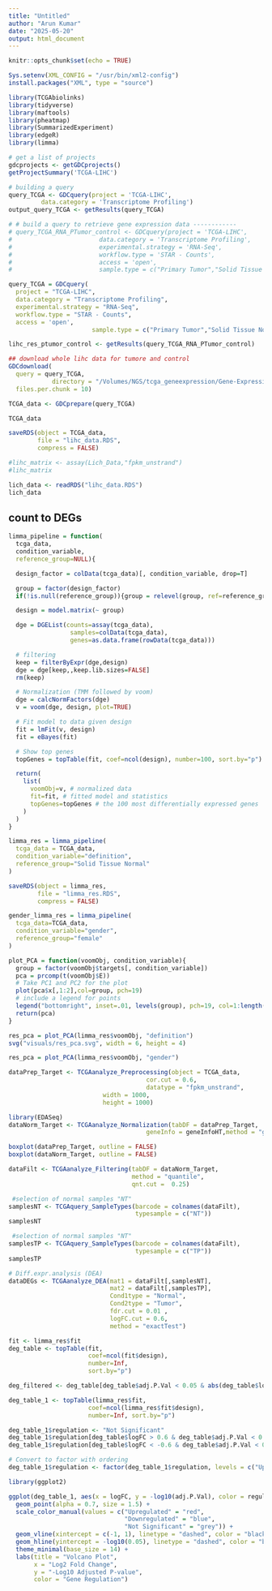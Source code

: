 ```yaml
---
title: "Untitled"
author: "Arun Kumar"
date: "2025-05-20"
output: html_document
---
```


```r
knitr::opts_chunk$set(echo = TRUE)
```

```r
Sys.setenv(XML_CONFIG = "/usr/bin/xml2-config")
install.packages("XML", type = "source")

```

```r
library(TCGAbiolinks)
library(tidyverse)
library(maftools)
library(pheatmap)
library(SummarizedExperiment)
library(edgeR)
library(limma)

```

```r
# get a list of projects
gdcprojects <- getGDCprojects()
getProjectSummary('TCGA-LIHC')
```

```r
# building a query
query_TCGA <- GDCquery(project = 'TCGA-LIHC',
         data.category = 'Transcriptome Profiling')
output_query_TCGA <- getResults(query_TCGA)
```

```r
# # build a query to retrieve gene expression data ------------
# query_TCGA_RNA_PTumor_control <- GDCquery(project = 'TCGA-LIHC',
#                        data.category = 'Transcriptome Profiling',
#                        experimental.strategy = 'RNA-Seq',
#                        workflow.type = 'STAR - Counts',
#                        access = 'open',
#                        sample.type = c("Primary Tumor","Solid Tissue Normal"))
```


```r
query_TCGA = GDCquery(
  project = "TCGA-LIHC",
  data.category = "Transcriptome Profiling", 
  experimental.strategy = "RNA-Seq",
  workflow.type = "STAR - Counts",
  access = 'open',
                       sample.type = c("Primary Tumor","Solid Tissue Normal"))
```

```r
lihc_res_ptumor_control <- getResults(query_TCGA_RNA_PTumor_control)

```



```r
## download whole lihc data for tumore and control
GDCdownload(
  query = query_TCGA,
            directory = "/Volumes/NGS/tcga_geneexpression/Gene-Expression-Analysis/GDCdata",
  files.per.chunk = 10)

```

```r
TCGA_data <- GDCprepare(query_TCGA)

TCGA_data

```

```r
saveRDS(object = TCGA_data,
        file = "lihc_data.RDS",
        compress = FALSE)
```

```r
#lihc_matrix <- assay(Lich_Data,"fpkm_unstrand")
#lihc_matrix 
```


```r
lich_data <- readRDS("lihc_data.RDS")
lich_data
```
######################################################################### 

## count to DEGs

```r
limma_pipeline = function(
  tcga_data,
  condition_variable,
  reference_group=NULL){

  design_factor = colData(tcga_data)[, condition_variable, drop=T]

  group = factor(design_factor)
  if(!is.null(reference_group)){group = relevel(group, ref=reference_group)}

  design = model.matrix(~ group)

  dge = DGEList(counts=assay(tcga_data),
                 samples=colData(tcga_data),
                 genes=as.data.frame(rowData(tcga_data)))

  # filtering
  keep = filterByExpr(dge,design)
  dge = dge[keep,,keep.lib.sizes=FALSE]
  rm(keep)

  # Normalization (TMM followed by voom)
  dge = calcNormFactors(dge)
  v = voom(dge, design, plot=TRUE)

  # Fit model to data given design
  fit = lmFit(v, design)
  fit = eBayes(fit)

  # Show top genes
  topGenes = topTable(fit, coef=ncol(design), number=100, sort.by="p")

  return(
    list(
      voomObj=v, # normalized data
      fit=fit, # fitted model and statistics
      topGenes=topGenes # the 100 most differentially expressed genes
    )
  )
}
```


```r
limma_res = limma_pipeline(
  tcga_data = TCGA_data,
  condition_variable="definition",
  reference_group="Solid Tissue Normal"
)
```

```r
saveRDS(object = limma_res,
        file = "limma_res.RDS",
        compress = FALSE)
```


```r
gender_limma_res = limma_pipeline(
  tcga_data=TCGA_data,
  condition_variable="gender",
  reference_group="female"
)
```
```r
plot_PCA = function(voomObj, condition_variable){
  group = factor(voomObj$targets[, condition_variable])
  pca = prcomp(t(voomObj$E))
  # Take PC1 and PC2 for the plot
  plot(pca$x[,1:2],col=group, pch=19)
  # include a legend for points
  legend("bottomright", inset=.01, levels(group), pch=19, col=1:length(levels(group)))
  return(pca)
}
```

```r
res_pca = plot_PCA(limma_res$voomObj, "definition")
svg("visuals/res_pca.svg", width = 6, height = 4)
```


```r
res_pca = plot_PCA(limma_res$voomObj, "gender")
```
####################################

```r
dataPrep_Target <- TCGAanalyze_Preprocessing(object = TCGA_data, 
                                      cor.cut = 0.6,
                                      datatype = "fpkm_unstrand",
                          width = 1000,
                          height = 1000) 
```


```r
library(EDASeq)
dataNorm_Target <- TCGAanalyze_Normalization(tabDF = dataPrep_Target,
                                      geneInfo = geneInfoHT,method = "geneLength")
```


```r
boxplot(dataPrep_Target, outline = FALSE)
boxplot(dataNorm_Target, outline = FALSE)
```

```r
dataFilt <- TCGAanalyze_Filtering(tabDF = dataNorm_Target,
                                  method = "quantile", 
                                  qnt.cut =  0.25)
```

```r
 #selection of normal samples "NT"
samplesNT <- TCGAquery_SampleTypes(barcode = colnames(dataFilt),
                                   typesample = c("NT"))
samplesNT
```


```r
 #selection of normal samples "NT"
samplesTP <- TCGAquery_SampleTypes(barcode = colnames(dataFilt),
                                   typesample = c("TP"))
samplesTP
```


```r
# Diff.expr.analysis (DEA)
dataDEGs <- TCGAanalyze_DEA(mat1 = dataFilt[,samplesNT],
                            mat2 = dataFilt[,samplesTP],
                            Cond1type = "Normal",
                            Cond2type = "Tumor",
                            fdr.cut = 0.01 ,
                            logFC.cut = 0.6,
                            method = "exactTest")
```

```r
fit <- limma_res$fit
deg_table <- topTable(fit, 
                      coef=ncol(fit$design), 
                      number=Inf, 
                      sort.by="p")

```


```r
deg_filtered <- deg_table[deg_table$adj.P.Val < 0.05 & abs(deg_table$logFC) > 0.6,]

```


```r
deg_table_1 <- topTable(limma_res$fit, 
                      coef=ncol(limma_res$fit$design), 
                      number=Inf, sort.by="p")

```

```r
deg_table_1$regulation <- "Not Significant"
deg_table_1$regulation[deg_table$logFC > 0.6 & deg_table$adj.P.Val < 0.05] <- "Upregulated"
deg_table_1$regulation[deg_table$logFC < -0.6 & deg_table$adj.P.Val < 0.05] <- "Downregulated"

# Convert to factor with ordering
deg_table_1$regulation <- factor(deg_table_1$regulation, levels = c("Upregulated", "Downregulated", "Not Significant"))

```

```r
library(ggplot2)

ggplot(deg_table_1, aes(x = logFC, y = -log10(adj.P.Val), color = regulation)) +
  geom_point(alpha = 0.7, size = 1.5) +
  scale_color_manual(values = c("Upregulated" = "red", 
                                "Downregulated" = "blue", 
                                "Not Significant" = "grey")) +
  geom_vline(xintercept = c(-1, 1), linetype = "dashed", color = "black") +
  geom_hline(yintercept = -log10(0.05), linetype = "dashed", color = "black") +
  theme_minimal(base_size = 14) +
  labs(title = "Volcano Plot",
       x = "Log2 Fold Change",
       y = "-Log10 Adjusted P-value",
       color = "Gene Regulation")


```























































